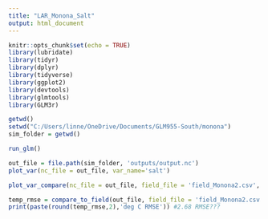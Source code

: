 ```yaml
---
title: "LAR_Monona_Salt"
output: html_document
---
```


```r
knitr::opts_chunk$set(echo = TRUE)
library(lubridate)
library(tidyr)
library(dplyr)
library(tidyverse)
library(ggplot2)
library(devtools)
library(glmtools)
library(GLM3r)
```


```r
getwd()
setwd("C:/Users/linne/OneDrive/Documents/GLM955-South/monona")
sim_folder = getwd()

run_glm()

out_file = file.path(sim_folder, 'outputs/output.nc')
plot_var(nc_file = out_file, var_name='salt')

plot_var_compare(nc_file = out_file, field_file = 'field_Monona2.csv', var_name = 'temp')

temp_rmse = compare_to_field(out_file, field_file = 'field_Monona2.csv', metric='water.temperature', as_value=F)
print(paste(round(temp_rmse,2),'deg C RMSE')) #2.68 RMSE???


```